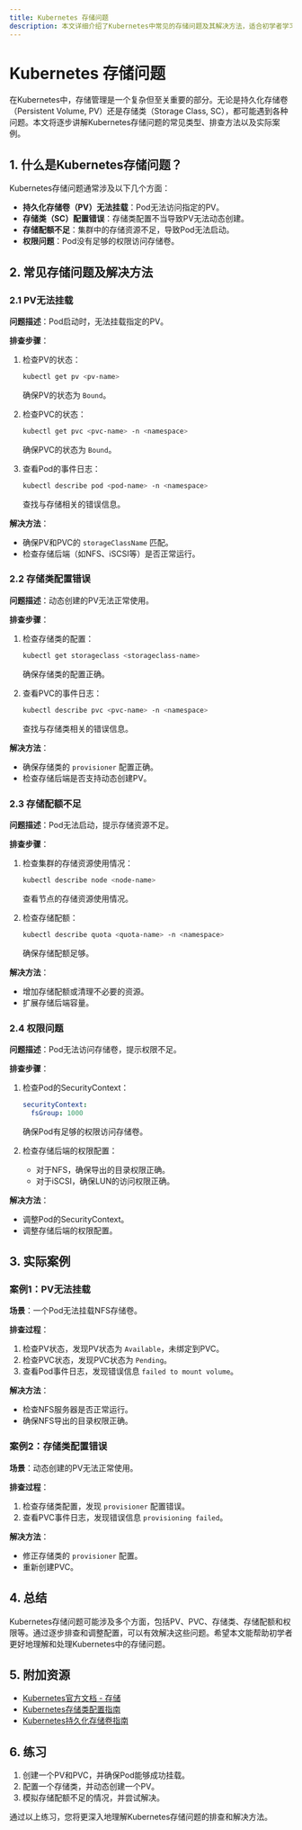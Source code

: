 ```yaml
---
title: Kubernetes 存储问题
description: 本文详细介绍了Kubernetes中常见的存储问题及其解决方法，适合初学者学习和实践。
---
```


# Kubernetes 存储问题

在Kubernetes中，存储管理是一个复杂但至关重要的部分。无论是持久化存储卷（Persistent Volume, PV）还是存储类（Storage Class, SC），都可能遇到各种问题。本文将逐步讲解Kubernetes存储问题的常见类型、排查方法以及实际案例。

## 1. 什么是Kubernetes存储问题？

Kubernetes存储问题通常涉及以下几个方面：
- **持久化存储卷（PV）无法挂载**：Pod无法访问指定的PV。
- **存储类（SC）配置错误**：存储类配置不当导致PV无法动态创建。
- **存储配额不足**：集群中的存储资源不足，导致Pod无法启动。
- **权限问题**：Pod没有足够的权限访问存储卷。

## 2. 常见存储问题及解决方法

### 2.1 PV无法挂载

**问题描述**：Pod启动时，无法挂载指定的PV。

**排查步骤**：
1. 检查PV的状态：
   ```bash
   kubectl get pv <pv-name>
   ```
   确保PV的状态为 `Bound`。

2. 检查PVC的状态：
   ```bash
   kubectl get pvc <pvc-name> -n <namespace>
   ```
   确保PVC的状态为 `Bound`。

3. 查看Pod的事件日志：
   ```bash
   kubectl describe pod <pod-name> -n <namespace>
   ```
   查找与存储相关的错误信息。

**解决方法**：
- 确保PV和PVC的 `storageClassName` 匹配。
- 检查存储后端（如NFS、iSCSI等）是否正常运行。

### 2.2 存储类配置错误

**问题描述**：动态创建的PV无法正常使用。

**排查步骤**：
1. 检查存储类的配置：
   ```bash
   kubectl get storageclass <storageclass-name>
   ```
   确保存储类的配置正确。

2. 查看PVC的事件日志：
   ```bash
   kubectl describe pvc <pvc-name> -n <namespace>
   ```
   查找与存储类相关的错误信息。

**解决方法**：
- 确保存储类的 `provisioner` 配置正确。
- 检查存储后端是否支持动态创建PV。

### 2.3 存储配额不足

**问题描述**：Pod无法启动，提示存储资源不足。

**排查步骤**：
1. 检查集群的存储资源使用情况：
   ```bash
   kubectl describe node <node-name>
   ```
   查看节点的存储资源使用情况。

2. 检查存储配额：
   ```bash
   kubectl describe quota <quota-name> -n <namespace>
   ```
   确保存储配额足够。

**解决方法**：
- 增加存储配额或清理不必要的资源。
- 扩展存储后端容量。

### 2.4 权限问题

**问题描述**：Pod无法访问存储卷，提示权限不足。

**排查步骤**：
1. 检查Pod的SecurityContext：
   ```yaml
   securityContext:
     fsGroup: 1000
   ```
   确保Pod有足够的权限访问存储卷。

2. 检查存储后端的权限配置：
   - 对于NFS，确保导出的目录权限正确。
   - 对于iSCSI，确保LUN的访问权限正确。

**解决方法**：
- 调整Pod的SecurityContext。
- 调整存储后端的权限配置。

## 3. 实际案例

### 案例1：PV无法挂载

**场景**：一个Pod无法挂载NFS存储卷。

**排查过程**：
1. 检查PV状态，发现PV状态为 `Available`，未绑定到PVC。
2. 检查PVC状态，发现PVC状态为 `Pending`。
3. 查看Pod事件日志，发现错误信息 `failed to mount volume`。

**解决方法**：
- 检查NFS服务器是否正常运行。
- 确保NFS导出的目录权限正确。

### 案例2：存储类配置错误

**场景**：动态创建的PV无法正常使用。

**排查过程**：
1. 检查存储类配置，发现 `provisioner` 配置错误。
2. 查看PVC事件日志，发现错误信息 `provisioning failed`。

**解决方法**：
- 修正存储类的 `provisioner` 配置。
- 重新创建PVC。

## 4. 总结

Kubernetes存储问题可能涉及多个方面，包括PV、PVC、存储类、存储配额和权限等。通过逐步排查和调整配置，可以有效解决这些问题。希望本文能帮助初学者更好地理解和处理Kubernetes中的存储问题。

## 5. 附加资源

- [Kubernetes官方文档 - 存储](https://kubernetes.io/docs/concepts/storage/)
- [Kubernetes存储类配置指南](https://kubernetes.io/docs/concepts/storage/storage-classes/)
- [Kubernetes持久化存储卷指南](https://kubernetes.io/docs/concepts/storage/persistent-volumes/)

## 6. 练习

1. 创建一个PV和PVC，并确保Pod能够成功挂载。
2. 配置一个存储类，并动态创建一个PV。
3. 模拟存储配额不足的情况，并尝试解决。

通过以上练习，您将更深入地理解Kubernetes存储问题的排查和解决方法。